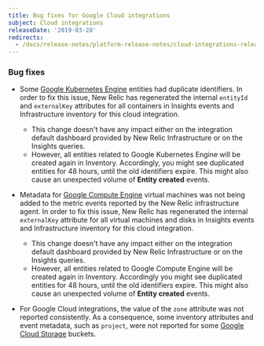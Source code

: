 ```yaml
---
title: Bug fixes for Google Cloud integrations
subject: Cloud integrations
releaseDate: '2019-03-28'
redirects:
  - /docs/release-notes/platform-release-notes/cloud-integrations-release-notes/2019-02-28-integrations-bug-fixes-google-cloud-integrations
---
```


### Bug fixes

* Some [Google Kubernetes Engine](https://docs.newrelic.com/docs/integrations/google-cloud-platform-integrations/gcp-integrations-list/google-kubernetes-engine-monitoring-integration) entities had duplicate identifiers. In order to fix this issue, New Relic has regenerated the internal `entityId` and `externalKey` attributes for all containers in Insights events and Infrastructure inventory for this cloud integration.
  * This change doesn't have any impact either on the integration default dashboard provided by New Relic Infrastructure or on the Insights queries.
  * However, all entities related to Google Kubernetes Engine will be created again in Inventory. Accordingly, you might see duplicated entities for 48 hours, until the old identifiers expire. This might also cause an unexpected volume of **Entity created** events.

* Metadata for [Google Compute Engine](https://docs.newrelic.com/docs/integrations/google-cloud-platform-integrations/gcp-integrations-list/google-compute-engine-monitoring-integration) virtual machines was not being added to the metric events reported by the New Relic infrastructure agent. In order to fix this issue, New Relic has regenerated the internal `externalKey` attribute for all virtual machines and disks in Insights events and Infrastructure inventory for this cloud integration.
  * This change doesn't have any impact either on the integration default dashboard provided by New Relic Infrastructure or on the Insights queries.
  * However, all entities related to Google Compute Engine will be created again in Inventory. Accordingly you might see duplicated entities for 48 hours, until the old identifiers expire. This might also cause an unexpected volume of **Entity created** events.

* For Google Cloud integrations, the value of the `zone` attribute was not reported consistently. As a consequence, some inventory attributes and event metadata, such as `project`, were not reported for some [Google Cloud Storage](https://docs.newrelic.com/docs/integrations/google-cloud-platform-integrations/gcp-integrations-list/google-cloud-storage-monitoring-integration) buckets.
